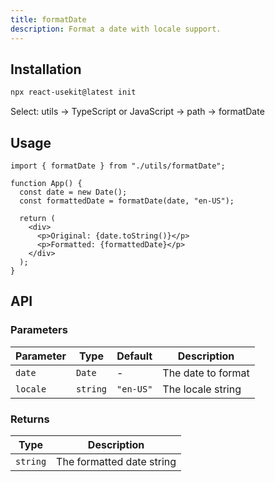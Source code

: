 ```yaml
---
title: formatDate
description: Format a date with locale support.
---
```



## Installation

```bash
npx react-usekit@latest init
```

<Callout type="info">
  Select: utils → TypeScript or JavaScript → path -> formatDate
</Callout>

## Usage

```tsx
import { formatDate } from "./utils/formatDate";

function App() {
  const date = new Date();
  const formattedDate = formatDate(date, "en-US");

  return (
    <div>
      <p>Original: {date.toString()}</p>
      <p>Formatted: {formattedDate}</p>
    </div>
  );
}
```

## API

### Parameters

| Parameter | Type     | Default   | Description        |
| --------- | -------- | --------- | ------------------ |
| `date`    | `Date`   | -         | The date to format |
| `locale`  | `string` | `"en-US"` | The locale string  |

### Returns

| Type     | Description               |
| -------- | ------------------------- |
| `string` | The formatted date string |
